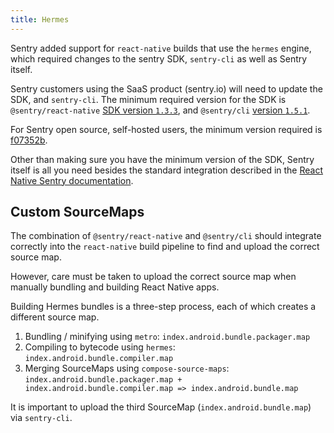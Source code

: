 ```yaml
---
title: Hermes
---
```


Sentry added support for `react-native` builds that use the `hermes` engine, which required changes to the sentry SDK, `sentry-cli` as well as Sentry itself.

Sentry customers using the SaaS product (sentry.io) will need to update the SDK, and `sentry-cli`.
The minimum required version for the SDK is `@sentry/react-native` [SDK version `1.3.3`](https://github.com/getsentry/sentry-react-native/releases/tag/1.3.3),
and `@sentry/cli` [version `1.5.1`](https://github.com/getsentry/sentry-cli/releases/tag/1.51.1).

For Sentry open source, self-hosted users, the minimum version required is [f07352b](https://hub.docker.com/r/getsentry/sentry/tags?page=1&name=f07352b).

Other than making sure you have the minimum version of the SDK, Sentry itself is all you need besides the standard integration described in the [React Native Sentry documentation](/clients/react-native/).

## Custom SourceMaps

The combination of `@sentry/react-native` and `@sentry/cli` should integrate
correctly into the `react-native` build pipeline to find and upload the correct source map.

However, care must be taken to upload the correct source map when manually bundling and building React Native apps.

Building Hermes bundles is a three-step process, each of which creates a different
source map.

1. Bundling / minifying using `metro`: `index.android.bundle.packager.map`
2. Compiling to bytecode using `hermes`: `index.android.bundle.compiler.map`
3. Merging SourceMaps using `compose-source-maps`: `index.android.bundle.packager.map + index.android.bundle.compiler.map => index.android.bundle.map`

It is important to upload the third SourceMap (`index.android.bundle.map`)
via `sentry-cli`.
